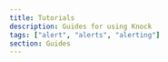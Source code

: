 ```yaml
---
title: Tutorials
description: Guides for using Knock
tags: ["alert", "alerts", "alerting"]
section: Guides
---
```


<ResponsiveThreeColumn>
  <ContentCard
    title="Knock implementation guide"
    description="A complete guide to implementing Knock in your product."
    href="/tutorials/implementation-guide"
    icon={"BookUp"}
  />
  <ContentCard
    title="API reference"
    description="Programmatic access to integrating Knock via a REST-ful API."
    href="/api-reference"
    icon={"CodeXml"}
  />
  <ContentCard
    title="What is Knock?"
    description="Learn about Knock and how it helps power your product messaging."
    href="/getting-started/what-is-knock"
    icon={"CircleHelp"}
  />
</ResponsiveThreeColumn>
<ResponsiveThreeColumn>
  <ContentCard
    title="Workflows"
    description="Learn about workflows in Knock and how to build cross-channel messaging."
    href="/concepts/workflows"
    icon={"Rows3"}
  />
  <ContentCard
    title="Example apps"
    description="Example applications to help you get started with Knock."
    href="/getting-started/example-apps"
    icon={"PackageOpen"}
  />
  <ContentCard
    title="Quick start"
    description="Quickly get up and running with Knock."
    href="/getting-started/quick-start"
    icon={"Rabbit"}
  />
</ResponsiveThreeColumn>

<OverviewSectionContainer>
  <OverviewSectionHeader
    title="Learn core concepts"
    href="/concepts/overview"
    id="learn-core-concepts"
  />
  <OverviewSectionContent
    className="md-one-column"
    style={{ display: "grid", gridTemplateColumns: "repeat(2, 1fr)" }}
    nudgePadding={2}
    gap="6"
  >
    <ConceptCard
      title="How do I send notifications?"
      description="Learn the basics of grouping together your cross-channel notifications into different workflows."
      href="/send-notifications/triggering-workflows/overview"
      image="/images/overviews/home/small-workflow.png"
    />
    <ConceptCard
      title="How do user preferences work?"
      description="Learn how Knock's preference system enables your users to opt-out of the notifications you send."
      href="/preferences/overview"
      image="/images/overviews/home/preferences.png"
    />
    <ConceptCard
      title="Who can I send notifications to?"
      description="Become familiar with how Knock models recipients as a person or a non-user entity that receives notifications."
      href="/managing-recipients/overview"
      image="/images/overviews/home/receivers.png"
    />
    <ConceptCard
      title="What channels can I send notifications on?"
      description="Learn what a channel is in Knock and how you can use channels to power your cross-channel notifications."
      href="/integrations/overview"
      image="/images/overviews/home/channels.png"
    />
  </OverviewSectionContent>
</OverviewSectionContainer>
<OverviewSectionContainer>
  <OverviewSectionHeader title="Start building" id="start-building" />
  <OverviewSectionContent
    gap="4"
    flexDirection="column"
    className="md-one-column"
    style={{ display: "grid", gridTemplateColumns: "repeat(2, 1fr)" }}
    nudgePadding={2}
  >
    <BuildingBlock
      title="Design a workflow"
      href="/designing-workflows/overview"
      description="Create a cross-channel notification."
      icon={"Layers"}
    />
    <BuildingBlock
      title="Add users to Knock"
      href="/managing-recipients/identifying-recipients"
      description="Identify recipients to power your notifications."
      icon={"UsersRound"}
    />
    <BuildingBlock
      title="Add an in-app feed"
      href="/in-app-ui/overview"
      description="Build your in-app notifications experience."
      icon={"BellDot"}
    />
    <BuildingBlock
      title="Create a preference center"
      href="/preferences/overview"
      description="Enable your users to opt-out of notifications."
      icon={"ListTodo"}
    />
    <BuildingBlock
      title="Build a Slack integration"
      href="/integrations/chat/slack/overview"
      description="Use Knock to send notifications to Slack."
      icon={"Slack"}
    />
    <BuildingBlock
      title="Power cross-channel alerts"
      href="/integrations/overview"
      description="Create alerting-style workflows in Knock."
      icon={"BellDot"}
    />
    <BuildingBlock
      title="Plan your Knock implementation"
      href="/tutorials/implementation-guide"
      description="Migrate your notification system into Knock."
      icon={"Sprout"}
    />
    <BuildingBlock
      title="Model your data in Knock"
      href="/tutorials/modeling-users-objects-and-tenants"
      description="Map your application's data model into Knock."
      icon={"DatabaseZap"}
    />
  </OverviewSectionContent>
</OverviewSectionContainer>

<OverviewSectionContainer>
  <OverviewSectionHeader title="More resources" id="more-resources" />
  <OverviewSectionContent gap="6">
    <ResponsiveTwoColumn>
      <ContentCard
        title="YouTube"
        description="Watch tutorials and demos of how to orchestrate customer and product messaging systems with Knock."
        href="https://www.youtube.com/@knocklabs"
        icon={"YoutubeColor"}
        newTab
      />
      <ContentCard
        title="Blog"
        description="Articles on how to use Knock to build integrations and automate workflows."
        href="https://knock.app/blog"
        icon={"Logo"}
        newTab
      />
    </ResponsiveTwoColumn>
  </OverviewSectionContent>
</OverviewSectionContainer>

<OverviewSectionContainer>
  <OverviewSectionHeader title="Knock AI" id="knock-ai" />
  <OverviewSectionContent
    className="md-one-column"
    gap="4"
    style={{ display: "grid", gridTemplateColumns: "repeat(2, 1fr)" }}
    nudgePadding={2}
  >
    <ConceptCard
      title="Agent toolkit"
      description="Give your AI agents the ability to send cross-channel messaging and power rich human-in-the-loop flows."
      href="/developer-tools/agent-toolkit/overview"
      image="/images/overviews/home/agent-toolkit.png"
    />
    <ConceptCard
      title="MCP"
      description="Use the Knock MCP server to make Knock accessible to LLMs and AI agents via tool calling."
      href="/developer-tools/mcp-server"
      image="/images/overviews/home/mcp.png"
    />
  </OverviewSectionContent>
</OverviewSectionContainer>
<OverviewSectionContainer>
  <OverviewSectionHeader
    title="Developer tools"
    href="/developer-tools/overview"
    id="developer-tools"
  />
  <OverviewSectionContent gap="4" className="md-flex-column">
    <Tool
      icon={"Terminal"}
      title="CLI"
      description="Build, test, and manage your notifications from the terminal."
      href="/developer-tools/knock-cli"
    />
    <Tool
      icon={"Landmark"}
      title="mAPI"
      description="Programmatically interact with Knock dashboard resources."
      href="/developer-tools/management-api"
    />
    <Tool
      icon="Postman"
      title="Postman"
      description="Use our Postman collection to get familiar with the Knock API."
      href="/developer-tools/knock-and-postman"
    />
    <Tool
      icon={"Infinity"}
      title="CI/CD"
      description="Add Knock to your deployment pipeline with our CLI."
      href="/developer-tools/integrating-into-cicd"
    />
  </OverviewSectionContent>
</OverviewSectionContainer>

<Box mt="24" />
